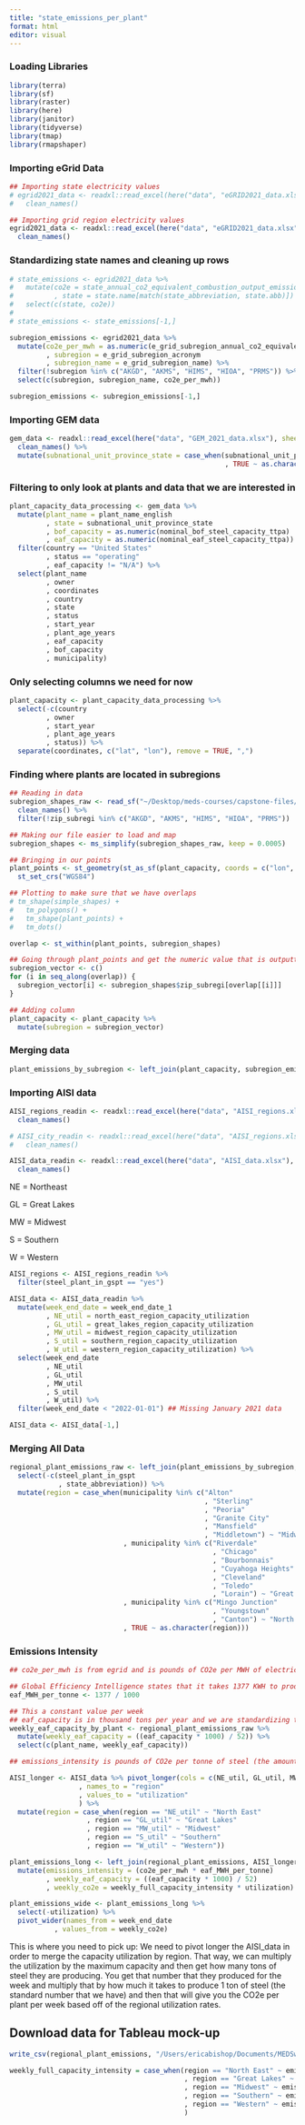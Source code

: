 ```yaml
---
title: "state_emissions_per_plant"
format: html
editor: visual
---
```


### Loading Libraries

```r
library(terra)
library(sf)
library(raster)
library(here)
library(janitor)
library(tidyverse)
library(tmap)
library(rmapshaper)
```

### Importing eGrid Data

```r
## Importing state electricity values
# egrid2021_data <- readxl::read_excel(here("data", "eGRID2021_data.xlsx"), sheet = "ST21") %>% 
#   clean_names()

## Importing grid region electricity values
egrid2021_data <- readxl::read_excel(here("data", "eGRID2021_data.xlsx"), sheet = "SRL21") %>%
  clean_names()
```

### Standardizing state names and cleaning up rows

```r
# state_emissions <- egrid2021_data %>% 
#   mutate(co2e = state_annual_co2_equivalent_combustion_output_emission_rate_lb_m_wh
#          , state = state.name[match(state_abbreviation, state.abb)]) %>% 
#   select(c(state, co2e))
# 
# state_emissions <- state_emissions[-1,]

subregion_emissions <- egrid2021_data %>%
  mutate(co2e_per_mwh = as.numeric(e_grid_subregion_annual_co2_equivalent_combustion_output_emission_rate_lb_m_wh)
         , subregion = e_grid_subregion_acronym
         , subregion_name = e_grid_subregion_name) %>%
  filter(!subregion %in% c("AKGD", "AKMS", "HIMS", "HIOA", "PRMS")) %>% 
  select(c(subregion, subregion_name, co2e_per_mwh))

subregion_emissions <- subregion_emissions[-1,]
```

### Importing GEM data

```r
gem_data <- readxl::read_excel(here("data", "GEM_2021_data.xlsx"), sheet = "Steel Plants") %>% 
  clean_names() %>% 
  mutate(subnational_unit_province_state = case_when(subnational_unit_province_state == "Michican" ~ "Michigan"
                                                     , TRUE ~ as.character(subnational_unit_province_state)))
```

### Filtering to only look at plants and data that we are interested in

```r
plant_capacity_data_processing <- gem_data %>% 
  mutate(plant_name = plant_name_english
         , state = subnational_unit_province_state
         , bof_capacity = as.numeric(nominal_bof_steel_capacity_ttpa)
         , eaf_capacity = as.numeric(nominal_eaf_steel_capacity_ttpa)) %>% 
  filter(country == "United States"
         , status == "operating"
         , eaf_capacity != "N/A") %>% 
  select(plant_name
         , owner
         , coordinates
         , country
         , state
         , status
         , start_year
         , plant_age_years
         , eaf_capacity
         , bof_capacity
         , municipality)
```

### Only selecting columns we need for now

```r
plant_capacity <- plant_capacity_data_processing %>% 
  select(-c(country
         , owner
         , start_year
         , plant_age_years
         , status)) %>% 
  separate(coordinates, c("lat", "lon"), remove = TRUE, ",")
```

### Finding where plants are located in subregions

```r
## Reading in data
subregion_shapes_raw <- read_sf("~/Desktop/meds-courses/capstone-files/data/egrid2020_subregions/eGRID2020_subregions.shp") %>% 
  clean_names() %>% 
  filter(!zip_subregi %in% c("AKGD", "AKMS", "HIMS", "HIOA", "PRMS"))

## Making our file easier to load and map
subregion_shapes <- ms_simplify(subregion_shapes_raw, keep = 0.0005)

## Bringing in our points
plant_points <- st_geometry(st_as_sf(plant_capacity, coords = c("lon", "lat"))) %>% 
  st_set_crs("WGS84")

## Plotting to make sure that we have overlaps
# tm_shape(simple_shapes) +
#   tm_polygons() +
#   tm_shape(plant_points) +
#   tm_dots()

overlap <- st_within(plant_points, subregion_shapes)

## Going through plant_points and get the numeric value that is outputted and store that indexed value into subregion_vector()
subregion_vector <- c()
for (i in seq_along(overlap)) {
  subregion_vector[i] <- subregion_shapes$zip_subregi[overlap[[i]]]
}

## Adding column
plant_capacity <- plant_capacity %>% 
  mutate(subregion = subregion_vector)
```

### Merging data

```r
plant_emissions_by_subregion <- left_join(plant_capacity, subregion_emissions, by = "subregion")
```

### Importing AISI data

```r
AISI_regions_readin <- readxl::read_excel(here("data", "AISI_regions.xlsx"), sheet = "Regions by State") %>% 
  clean_names()

# AISI_city_readin <- readxl::read_excel(here("data", "AISI_regions.xlsx"), sheet = "Region by City") %>% 
#   clean_names()

AISI_data_readin <- readxl::read_excel(here("data", "AISI_data.xlsx"), sheet = "AISI Production Values") %>% 
  clean_names()
```

NE = Northeast

GL = Great Lakes

MW = Midwest

S = Southern

W = Western

```r
AISI_regions <- AISI_regions_readin %>% 
  filter(steel_plant_in_gspt == "yes")

AISI_data <- AISI_data_readin %>% 
  mutate(week_end_date = week_end_date_1
         , NE_util = north_east_region_capacity_utilization
         , GL_util = great_lakes_region_capacity_utilization
         , MW_util = midwest_region_capacity_utilization
         , S_util = southern_region_capacity_utilization
         , W_util = western_region_capacity_utilization) %>% 
  select(week_end_date
         , NE_util
         , GL_util
         , MW_util
         , S_util
         , W_util) %>% 
  filter(week_end_date < "2022-01-01") ## Missing January 2021 data

AISI_data <- AISI_data[-1,]
```

### Merging All Data

```r
regional_plant_emissions_raw <- left_join(plant_emissions_by_subregion, AISI_regions, by = "state") %>% 
  select(-c(steel_plant_in_gspt
            , state_abbreviation)) %>% 
  mutate(region = case_when(municipality %in% c("Alton"
                                                , "Sterling"
                                                , "Peoria"
                                                , "Granite City"
                                                , "Mansfield"
                                                , "Middletown") ~ "Midwest"
                            , municipality %in% c("Riverdale"
                                                  , "Chicago"
                                                  , "Bourbonnais"
                                                  , "Cuyahoga Heights"
                                                  , "Cleveland"
                                                  , "Toledo"
                                                  , "Lorain") ~ "Great Lakes"
                            , municipality %in% c("Mingo Junction"
                                                  , "Youngstown"
                                                  , "Canton") ~ "North East"
                            , TRUE ~ as.character(region)))
```

### Emissions Intensity

```r
## co2e_per_mwh is from egrid and is pounds of CO2e per MWH of electricity produced per grid location (not regional location)

## Global Efficiency Intelligence states that it takes 1377 KWH to produce 1 tonne of steel. "Global Efficiency Intelligence: Industrial Electrification in U.S. States"
eaf_MWH_per_tonne <- 1377 / 1000

## This a constant value per week
## eaf_capacity is in thousand tons per year and we are standardizing to tons per week
weekly_eaf_capacity_by_plant <- regional_plant_emissions_raw %>%
  mutate(weekly_eaf_capacity = ((eaf_capacity * 1000) / 52)) %>% 
  select(c(plant_name, weekly_eaf_capacity))

## emissions_intensity is pounds of CO2e per tonne of steel (the amount of co2e produced for every tonne of steel produced)

AISI_longer <- AISI_data %>% pivot_longer(cols = c(NE_util, GL_util, MW_util, S_util, W_util)
                 , names_to = "region"
                 , values_to = "utilization"
                 ) %>% 
  mutate(region = case_when(region == "NE_util" ~ "North East"
                   , region == "GL_util" ~ "Great Lakes"
                   , region == "MW_util" ~ "Midwest"
                   , region == "S_util" ~ "Southern"
                   , region == "W_util" ~ "Western"))

plant_emissions_long <- left_join(regional_plant_emissions, AISI_longer, by = "region") %>%
  mutate(emissions_intensity = (co2e_per_mwh * eaf_MWH_per_tonne)
         , weekly_eaf_capacity = ((eaf_capacity * 1000) / 52)
         , weekly_co2e = weekly_full_capacity_intensity * utilization)

plant_emissions_wide <- plant_emissions_long %>% 
  select(-utilization) %>% 
  pivot_wider(names_from = week_end_date
           , values_from = weekly_co2e)
```

This is where you need to pick up: We need to pivot longer the AISI_data in order to merge the capacity utilization by region. That way, we can multiply the utilization by the maximum capacity and then get how many tons of steel they are producing. You get that number that they produced for the week and multiply that by how much it takes to produce 1 ton of steel (the standard number that we have) and then that will give you the CO2e per plant per week based off of the regional utilization rates.

## Download data for Tableau mock-up

```r

write_csv(regional_plant_emissions, "/Users/ericabishop/Documents/MEDSwinter/EDS240-datavis/capstone_data_tab/regional_plant_emissions.csv")


```




```r
weekly_full_capacity_intensity = case_when(region == "North East" ~ emissions_intensity * weekly_eaf_capacity
                                           , region == "Great Lakes" ~ emissions_intensity *  weekly_eaf_capacity
                                           , region == "Midwest" ~ emissions_intensity *  weekly_eaf_capacity
                                           , region == "Southern" ~ emissions_intensity *  weekly_eaf_capacity
                                           , region == "Western" ~ emissions_intensity * weekly_eaf_capacity
                                           )
```

